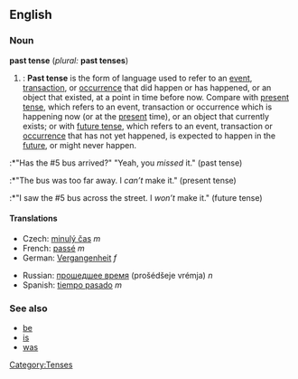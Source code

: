 ==English==
===Noun===
'''past tense''' (''plural:'' '''past tenses''')

#{{grammar}}: '''Past tense''' is the form of language used to refer to an [[event]], [[transaction]], or [[occurrence]] that did happen or has happened, or an object that existed, at a point in time before now. Compare with [[present tense]], which refers to an event, transaction or occurrence which is happening now (or at the [[present]] time), or an object that currently exists; or with [[future tense]], which refers to an event, transaction or [[occurrence]] that has not yet happened, is expected to happen in the [[future]], or might never happen.
:*"Has the #5 bus arrived?" "Yeah, you ''missed'' it." (past tense)
:*"The bus was too far away. I ''can’t'' make it." (present tense)
:*"I saw the #5 bus across the street. I ''won’t'' make it." (future tense)

====Translations====
{{top}}
*Czech: [[minulý  čas]] ''m''
*French: [[passé]] ''m''
*German: [[Vergangenheit]] ''f''
{{mid}}
*Russian: [[прошедшее время]] (prošédšeje vrémja) ''n''
*Spanish: [[tiempo pasado]] ''m''
{{bottom}}

===See also===
*[[be]]
*[[is]]
*[[was]]

[[Category:Tenses]]